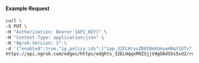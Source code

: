 
#### Example Request

```bash
curl \
-X PUT \
-H "Authorization: Bearer {API_KEY}" \
-H "Content-Type: application/json" \
-H "Ngrok-Version: 2" \
-d '{"enabled":true,"ip_policy_ids":["ipp_32ELHryuZB0IOmXGmywHNqY1GTv","ipp_32ELHqtFblQaDl6fUdY3Ph4RjrM"]}' \
https://api.ngrok.com/edges/https/edghts_32ELHqqxM9ZSjjV9gOAdS5s5xd2/routes/edghtsrt_32ELHokrfqrJY2A6woDOpEafX1a/ip_restriction
```

